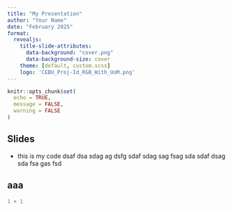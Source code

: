 ```yaml
---
title: "My Presentation"
author: "Your Name"
date: "February 2025"
format: 
  revealjs:
    title-slide-attributes:
      data-background: "cover.png"
      data-background-size: cover
    theme: [default, custom.scss]
    logo: 'CEBU_Proj-Id_RGB_With_UoM.png'
---
```


```r
knitr::opts_chunk$set(
  echo = TRUE,
  message = FALSE, 
  warning = FALSE
)
```




## Slides {.scrollable}

- this is my code dsaf dsa sdag ag dsfg sdaf sdag sag fsag sda sdaf dsag sda fsa gas fsd




## aaa

```r
1 + 1
```

